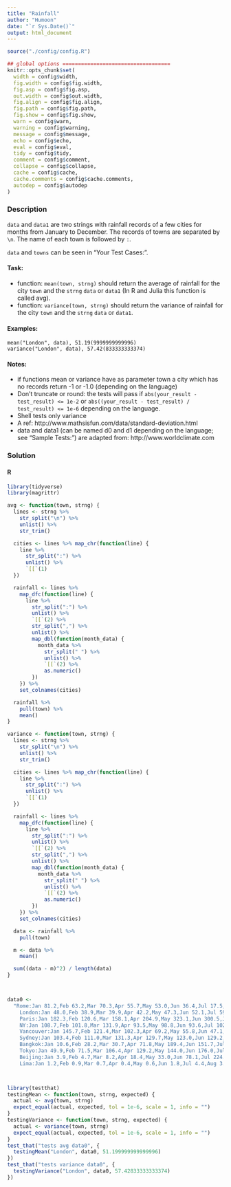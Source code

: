 ```yaml
---
title: "Rainfall"
author: "Humoon"
date: "`r Sys.Date()`"
output: html_document
---
```



```r
source("./config/config.R")

## global options ===================================
knitr::opts_chunk$set(
  width = config$width,
  fig.width = config$fig.width,
  fig.asp = config$fig.asp,
  out.width = config$out.width,
  fig.align = config$fig.align,
  fig.path = config$fig.path,
  fig.show = config$fig.show,
  warn = config$warn,
  warning = config$warning,
  message = config$message,
  echo = config$echo,
  eval = config$eval,
  tidy = config$tidy,
  comment = config$comment,
  collapse = config$collapse,
  cache = config$cache,
  cache.comments = config$cache.comments,
  autodep = config$autodep
)
```



### Description

`data` and `data1` are two strings with rainfall records of a few cities for months from January to December. The records of towns are separated by `\n`. The name of each town is followed by `:`.

`data` and `towns` can be seen in "Your Test Cases:".

#### Task:

- function: `mean(town, strng)` should return the average of rainfall for the city `town` and the `strng` `data` or `data1` (In R and Julia this function is called avg).
- function: `variance(town, strng)` should return the variance of rainfall for the city `town` and the `strng` `data` or `data1`.

#### Examples:

```
mean("London", data), 51.19(9999999999996) 
variance("London", data), 57.42(833333333374)
```

#### Notes:

- if functions mean or variance have as parameter town a city which has no records return -1 or -1.0 (depending on the language)
- Don't truncate or round: the tests will pass if `abs(your_result - test_result) <= 1e-2` or `abs((your_result - test_result) / test_result) <= 1e-6` depending on the language.
- Shell tests only variance
- A ref: http://www.mathsisfun.com/data/standard-deviation.html
- data and data1 (can be named d0 and d1 depending on the language; see "Sample Tests:") are adapted from: http://www.worldclimate.com


### Solution

#### R
```r
library(tidyverse)
library(magrittr)

avg <- function(town, strng) {
  lines <- strng %>%
    str_split("\n") %>%
    unlist() %>%
    str_trim()

  cities <- lines %>% map_chr(function(line) {
    line %>%
      str_split(":") %>%
      unlist() %>%
      `[[`(1)
  })

  rainfall <- lines %>%
    map_dfc(function(line) {
      line %>%
        str_split(":") %>%
        unlist() %>%
        `[[`(2) %>%
        str_split(",") %>%
        unlist() %>%
        map_dbl(function(month_data) {
          month_data %>%
            str_split(" ") %>%
            unlist() %>%
            `[[`(2) %>%
            as.numeric()
        })
    }) %>%
    set_colnames(cities)

  rainfall %>%
    pull(town) %>%
    mean()
}

variance <- function(town, strng) {
  lines <- strng %>%
    str_split("\n") %>%
    unlist() %>%
    str_trim()

  cities <- lines %>% map_chr(function(line) {
    line %>%
      str_split(":") %>%
      unlist() %>%
      `[[`(1)
  })

  rainfall <- lines %>%
    map_dfc(function(line) {
      line %>%
        str_split(":") %>%
        unlist() %>%
        `[[`(2) %>%
        str_split(",") %>%
        unlist() %>%
        map_dbl(function(month_data) {
          month_data %>%
            str_split(" ") %>%
            unlist() %>%
            `[[`(2) %>%
            as.numeric()
        })
    }) %>%
    set_colnames(cities)

  data <- rainfall %>%
    pull(town)

  m <- data %>%
    mean()

  sum((data - m)^2) / length(data)
}



data0 <-
  "Rome:Jan 81.2,Feb 63.2,Mar 70.3,Apr 55.7,May 53.0,Jun 36.4,Jul 17.5,Aug 27.5,Sep 60.9,Oct 117.7,Nov 111.0,Dec 97.9
    London:Jan 48.0,Feb 38.9,Mar 39.9,Apr 42.2,May 47.3,Jun 52.1,Jul 59.5,Aug 57.2,Sep 55.4,Oct 62.0,Nov 59.0,Dec 52.9
    Paris:Jan 182.3,Feb 120.6,Mar 158.1,Apr 204.9,May 323.1,Jun 300.5,Jul 236.8,Aug 192.9,Sep 66.3,Oct 63.3,Nov 83.2,Dec 154.7
    NY:Jan 108.7,Feb 101.8,Mar 131.9,Apr 93.5,May 98.8,Jun 93.6,Jul 102.2,Aug 131.8,Sep 92.0,Oct 82.3,Nov 107.8,Dec 94.2
    Vancouver:Jan 145.7,Feb 121.4,Mar 102.3,Apr 69.2,May 55.8,Jun 47.1,Jul 31.3,Aug 37.0,Sep 59.6,Oct 116.3,Nov 154.6,Dec 171.5
    Sydney:Jan 103.4,Feb 111.0,Mar 131.3,Apr 129.7,May 123.0,Jun 129.2,Jul 102.8,Aug 80.3,Sep 69.3,Oct 82.6,Nov 81.4,Dec 78.2
    Bangkok:Jan 10.6,Feb 28.2,Mar 30.7,Apr 71.8,May 189.4,Jun 151.7,Jul 158.2,Aug 187.0,Sep 319.9,Oct 230.8,Nov 57.3,Dec 9.4
    Tokyo:Jan 49.9,Feb 71.5,Mar 106.4,Apr 129.2,May 144.0,Jun 176.0,Jul 135.6,Aug 148.5,Sep 216.4,Oct 194.1,Nov 95.6,Dec 54.4
    Beijing:Jan 3.9,Feb 4.7,Mar 8.2,Apr 18.4,May 33.0,Jun 78.1,Jul 224.3,Aug 170.0,Sep 58.4,Oct 18.0,Nov 9.3,Dec 2.7
    Lima:Jan 1.2,Feb 0.9,Mar 0.7,Apr 0.4,May 0.6,Jun 1.8,Jul 4.4,Aug 3.1,Sep 3.3,Oct 1.7,Nov 0.5,Dec 0.7"



library(testthat)
testingMean <- function(town, strng, expected) {
  actual <- avg(town, strng)
  expect_equal(actual, expected, tol = 1e-6, scale = 1, info = "")
}
testingVariance <- function(town, strng, expected) {
  actual <- variance(town, strng)
  expect_equal(actual, expected, tol = 1e-6, scale = 1, info = "")
}
test_that("tests avg data0", {
  testingMean("London", data0, 51.199999999999996)
})
test_that("tests variance data0", {
  testingVariance("London", data0, 57.42833333333374)
})
```


